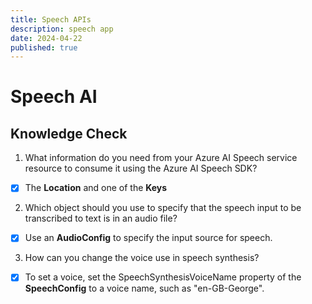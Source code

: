 ```yaml
---
title: Speech APIs
description: speech app
date: 2024-04-22
published: true
---
```


# Speech AI

## Knowledge Check

1. What information do you need from your Azure AI Speech service resource to consume it using the Azure AI Speech SDK?

- [x] The **Location** and one of the **Keys**

2. Which object should you use to specify that the speech input to be transcribed to text is in an audio file?

- [x] Use an **AudioConfig** to specify the input source for speech.

3. How can you change the voice use in speech synthesis?

- [x] To set a voice, set the SpeechSynthesisVoiceName property of the **SpeechConfig** to a voice name, such as "en-GB-George".
